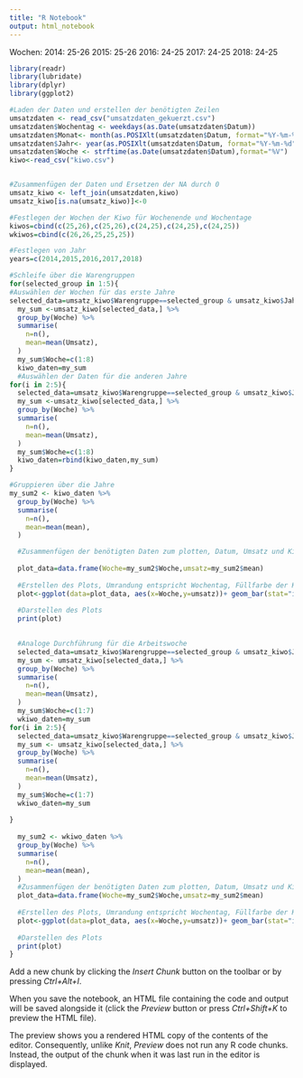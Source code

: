 ```yaml
---
title: "R Notebook"
output: html_notebook
---
```


Wochen:
2014: 25-26
2015: 25-26
2016: 24-25
2017: 24-25
2018: 24-25


```r
library(readr)
library(lubridate)
library(dplyr)
library(ggplot2)

#Laden der Daten und erstellen der benötigten Zeilen
umsatzdaten <- read_csv("umsatzdaten_gekuerzt.csv")
umsatzdaten$Wochentag <- weekdays(as.Date(umsatzdaten$Datum))
umsatzdaten$Monat<- month(as.POSIXlt(umsatzdaten$Datum, format="%Y-%m-%d"))
umsatzdaten$Jahr<- year(as.POSIXlt(umsatzdaten$Datum, format="%Y-%m-%d"))
umsatzdaten$Woche <- strftime(as.Date(umsatzdaten$Datum),format="%V")
kiwo<-read_csv("kiwo.csv")


#Zusammenfügen der Daten und Ersetzen der NA durch 0
umsatz_kiwo <- left_join(umsatzdaten,kiwo)
umsatz_kiwo[is.na(umsatz_kiwo)]<-0

#Festlegen der Wochen der Kiwo für Wochenende und Wochentage
kiwos=cbind(c(25,26),c(25,26),c(24,25),c(24,25),c(24,25))
wkiwos=cbind(c(26,26,25,25,25))

#Festlegen von Jahr
years=c(2014,2015,2016,2017,2018)

#Schleife über die Warengruppen
for(selected_group in 1:5){
#Auswählen der Wochen für das erste Jahre
selected_data=umsatz_kiwo$Warengruppe==selected_group & umsatz_kiwo$Jahr==years[1] & umsatz_kiwo$Woche >=kiwos[1,1]-3 & umsatz_kiwo$Woche <=kiwos[2,1]+3 & (umsatz_kiwo$Wochentag == "Sonntag" | umsatz_kiwo$Wochentag == "Samstag")
  my_sum <-umsatz_kiwo[selected_data,] %>%
  group_by(Woche) %>%
  summarise(
    n=n(),
    mean=mean(Umsatz),
  )
  my_sum$Woche=c(1:8)
  kiwo_daten=my_sum
  #Auswählen der Daten für die anderen Jahre
for(i in 2:5){
  selected_data=umsatz_kiwo$Warengruppe==selected_group & umsatz_kiwo$Jahr==years[i] & umsatz_kiwo$Woche >=kiwos[1,i]-3 & umsatz_kiwo$Woche <=kiwos[2,i]+3 & (umsatz_kiwo$Wochentag == "Sonntag" | umsatz_kiwo$Wochentag == "Samstag")
  my_sum <-umsatz_kiwo[selected_data,] %>%
  group_by(Woche) %>%
  summarise(
    n=n(),
    mean=mean(Umsatz),
  )
  my_sum$Woche=c(1:8)
  kiwo_daten=rbind(kiwo_daten,my_sum)
}

#Gruppieren über die Jahre
my_sum2 <- kiwo_daten %>%
  group_by(Woche) %>%
  summarise(
    n=n(),
    mean=mean(mean),
  )

  #Zusammenfügen der benötigten Daten zum plotten, Datum, Umsatz und KielerWoche für das Füllen der Balken
  
  plot_data=data.frame(Woche=my_sum2$Woche,umsatz=my_sum2$mean) 
  
  #Erstellen des Plots, Umrandung entspricht Wochentag, Füllfarbe der Kieler Woche
  plot<-ggplot(data=plot_data, aes(x=Woche,y=umsatz))+ geom_bar(stat="identity", position=position_dodge(),fill = c(1,1,1,2,2,1,1,1))+ labs(x="Datum",y="Umsatz", title = paste("Warengruppe",selected_group,"Wochenende"))
  
  #Darstellen des Plots                                                                                                    
  print(plot)

  
  #Analoge Durchführung für die Arbeitswoche
  selected_data=umsatz_kiwo$Warengruppe==selected_group & umsatz_kiwo$Jahr==years[1] & umsatz_kiwo$Woche >=kiwos[1]-3 & umsatz_kiwo$Woche <=kiwos[1]+3  & (umsatz_kiwo$Wochentag != "Sonntag" | umsatz_kiwo$Wochentag != "Samstag")
  my_sum <- umsatz_kiwo[selected_data,] %>%
  group_by(Woche) %>%
  summarise(
    n=n(),
    mean=mean(Umsatz),
  )
  my_sum$Woche=c(1:7)
  wkiwo_daten=my_sum
for(i in 2:5){
  selected_data=umsatz_kiwo$Warengruppe==selected_group & umsatz_kiwo$Jahr==years[i] & umsatz_kiwo$Woche >=kiwos[i]-3 & umsatz_kiwo$Woche <=kiwos[i]+3  & (umsatz_kiwo$Wochentag != "Sonntag" | umsatz_kiwo$Wochentag != "Samstag")
  my_sum <- umsatz_kiwo[selected_data,] %>%
  group_by(Woche) %>%
  summarise(
    n=n(),
    mean=mean(Umsatz),
  )
  my_sum$Woche=c(1:7)
  wkiwo_daten=my_sum
  
}
  
  my_sum2 <- wkiwo_daten %>%
  group_by(Woche) %>%
  summarise(
    n=n(),
    mean=mean(mean),
  )
  #Zusammenfügen der benötigten Daten zum plotten, Datum, Umsatz und KielerWoche für das Füllen der Balken
  plot_data=data.frame(Woche=my_sum2$Woche,umsatz=my_sum2$mean) 
  
  #Erstellen des Plots, Umrandung entspricht Wochentag, Füllfarbe der Kieler Woche
  plot<-ggplot(data=plot_data, aes(x=Woche,y=umsatz))+ geom_bar(stat="identity", position=position_dodge(),fill = c(1,1,1,2,1,1,1))+ labs(x="Datum",y="Umsatz", title = paste("Warengruppe",selected_group,"Woche"))
  
  #Darstellen des Plots                                                                                                    
  print(plot)
}

```

Add a new chunk by clicking the *Insert Chunk* button on the toolbar or by pressing *Ctrl+Alt+I*.

When you save the notebook, an HTML file containing the code and output will be saved alongside it (click the *Preview* button or press *Ctrl+Shift+K* to preview the HTML file).

The preview shows you a rendered HTML copy of the contents of the editor. Consequently, unlike *Knit*, *Preview* does not run any R code chunks. Instead, the output of the chunk when it was last run in the editor is displayed.
